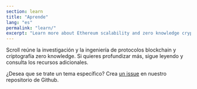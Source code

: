 ```yaml
---
section: learn
title: "Aprende"
lang: "es"
permalink: "learn/"
excerpt: "Learn more about Ethereum scalability and zero knowledge cryptography."
---
```



Scroll reúne la investigación y la ingeniería de protocolos blockchain y criptografía zero knowledge. Si quieres profundizar más, sigue leyendo y consulta los recursos adicionales.

¿Desea que se trate un tema específico? Crea [un issue](https://github.com/scroll-tech/scroll-documentation/issues/new?assignees=&labels=new+content%2Ctriage&projects=&template=new_content.yml&title=%5BNew+Content%5D%3A+%3Cyour-title-here%3E) en nuestro repositorio de Github.

<div class="navs" class="flex flex-col flex-wrap items-center md:flex-row md:gap-8 md:items-start">
  <NavCard
    icon={TechnologySvg}
    name="Ethereum y Protocolos"
    content="Comprende el ecosistema de Ethereum y cómo encaja Scroll en él."
    link="/es/learn/the-scalability-problem"
  />
  <NavCard
    icon={LearnSvg}
    name="Zero Knowledge"
    content="Conozca la criptografía zero knowledge y sus aplicaciones."
    link="/es/learn/zero-knowledge/introduction-to-zero-knowledge"
  />
</div>
